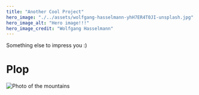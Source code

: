 ```yaml
---
title: "Another Cool Project"
hero_image: "./../assets/wolfgang-hasselmann-yhH7ER4T0JI-unsplash.jpg"
hero_image_alt: "Hero image!!!"
hero_image_credit: "Wolfgang Hasselmann"
---
```


Something else to impress you :)

# Plop

![Photo of the mountains](./../assets/wolfgang-hasselmann-m77rQjaVRkk-unsplash.jpg)